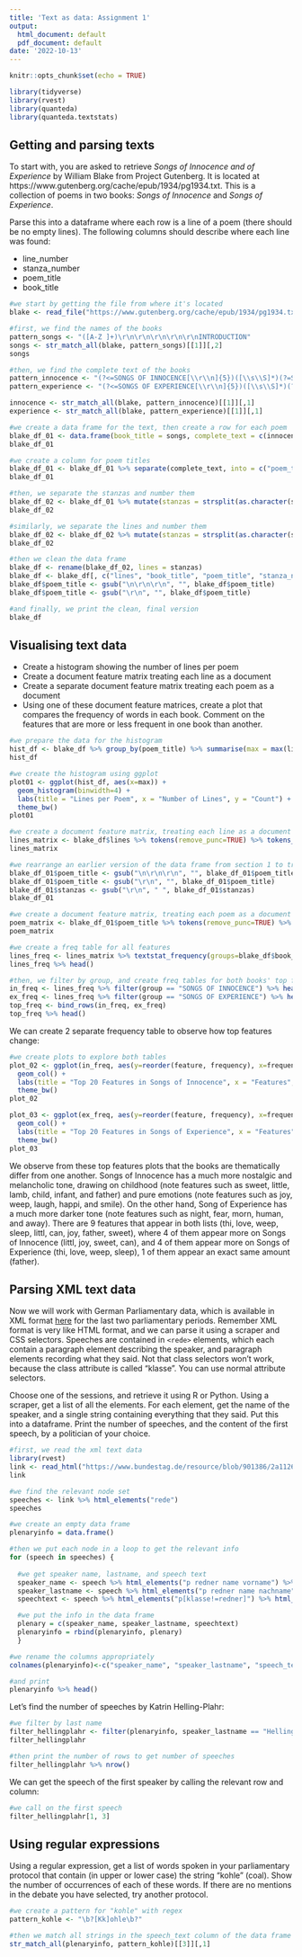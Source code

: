 ```yaml
---
title: 'Text as data: Assignment 1'
output:
  html_document: default
  pdf_document: default
date: '2022-10-13'
---
```


```r
knitr::opts_chunk$set(echo = TRUE)

library(tidyverse)
library(rvest)
library(quanteda)
library(quanteda.textstats)

```

## Getting and parsing texts

To start with, you are asked to retrieve *Songs of Innocence and of Experience* by William Blake from Project Gutenberg. It is located at https://www.gutenberg.org/cache/epub/1934/pg1934.txt. This is a collection of poems in two books: *Songs of Innocence* and *Songs of Experience*.

Parse this into a dataframe where each row is a line of a poem (there should be no empty lines). The following columns should describe where each line was found:

- line_number 
- stanza_number
- poem_title
- book_title

```r
#we start by getting the file from where it's located
blake <- read_file("https://www.gutenberg.org/cache/epub/1934/pg1934.txt")

```

```r
#first, we find the names of the books
pattern_songs <- "([A-Z ]+)\r\n\r\n\r\n\r\n\r\nINTRODUCTION"
songs <- str_match_all(blake, pattern_songs)[[1]][,2]
songs

```
```r
#then, we find the complete text of the books
pattern_innocence <- "(?<=SONGS OF INNOCENCE[\\r\\n]{5})([\\s\\S]*)(?=SONGS OF EXPERIENCE)"
pattern_experience <- "(?<=SONGS OF EXPERIENCE[\\r\\n]{5})([\\s\\S]*)(?=[\\r\\n]{5}+[\\*{3}])"

innocence <- str_match_all(blake, pattern_innocence)[[1]][,1]
experience <- str_match_all(blake, pattern_experience)[[1]][,1]

```

```r
#we create a data frame for the text, then create a row for each poem
blake_df_01 <- data.frame(book_title = songs, complete_text = c(innocence, experience)) %>% mutate(complete_text = strsplit(as.character(complete_text), "\r\n\r\n\r\n\r\n\r\n")) %>% unnest(complete_text)
blake_df_01

#we create a column for poem titles
blake_df_01 <- blake_df_01 %>% separate(complete_text, into = c("poem_title", "stanzas"), sep = "\r\n\r\n\r\n")
blake_df_01

```

```r
#then, we separate the stanzas and number them
blake_df_02 <- blake_df_01 %>% mutate(stanzas = strsplit(as.character(stanzas), "\r\n\r\n"))  %>% unnest(stanzas) %>% group_by(book_title,poem_title) %>% mutate(stanza_number = 1:n())
blake_df_02

```

```r
#similarly, we separate the lines and number them
blake_df_02 <- blake_df_02 %>% mutate(stanzas = strsplit(as.character(stanzas), "\r\n")) %>% unnest(stanzas) %>% group_by(book_title, poem_title) %>% mutate(line_number = 1:n())
blake_df_02

```

```r
#then we clean the data frame
blake_df <- rename(blake_df_02, lines = stanzas)
blake_df <- blake_df[, c("lines", "book_title", "poem_title", "stanza_number", "line_number")]
blake_df$poem_title <- gsub("\n\r\n\r\n", "", blake_df$poem_title)
blake_df$poem_title <- gsub("\r\n", "", blake_df$poem_title)

#and finally, we print the clean, final version
blake_df

```

## Visualising text data

- Create a histogram showing the number of lines per poem
- Create a document feature matrix treating each line as a document
- Create a separate document feature matrix treating each poem as a document
- Using one of these document feature matrices, create a plot that compares the frequency of words in each book. Comment on the features that are more or less frequent in one book than another.

```r
#we prepare the data for the histogram
hist_df <- blake_df %>% group_by(poem_title) %>% summarise(max = max(line_number, na.rm=TRUE))
hist_df

#we create the histogram using ggplot
plot01 <- ggplot(hist_df, aes(x=max)) +
  geom_histogram(binwidth=4) +
  labs(title = "Lines per Poem", x = "Number of Lines", y = "Count") +
  theme_bw()
plot01

```
```r
#we create a document feature matrix, treating each line as a document
lines_matrix <- blake_df$lines %>% tokens(remove_punc=TRUE) %>% tokens_remove(pattern=stopwords("en")) %>% tokens_wordstem("english") %>% dfm()
lines_matrix

```
```r
#we rearrange an earlier version of the data frame from section 1 to treat each poem as a document
blake_df_01$poem_title <- gsub("\n\r\n\r\n", "", blake_df_01$poem_title)
blake_df_01$poem_title <- gsub("\r\n", "", blake_df_01$poem_title)
blake_df_01$stanzas <- gsub("\r\n", " ", blake_df_01$stanzas)
blake_df_01

#we create a document feature matrix, treating each poem as a document
poem_matrix <- blake_df_01$poem_title %>% tokens(remove_punc=TRUE) %>% tokens_remove(pattern=stopwords("en")) %>% tokens_wordstem("english") %>% dfm()
poem_matrix

```
```r
#we create a freq table for all features
lines_freq <- lines_matrix %>% textstat_frequency(groups=blake_df$book_title)
lines_freq %>% head()

#then, we filter by group, and create freq tables for both books' top features
in_freq <- lines_freq %>% filter(group == "SONGS OF INNOCENCE") %>% head(20)
ex_freq <- lines_freq %>% filter(group == "SONGS OF EXPERIENCE") %>% head(20)
top_freq <- bind_rows(in_freq, ex_freq)
top_freq %>% head()
```

We can create 2 separate frequency table to observe how top features change:

```r
#we create plots to explore both tables
plot_02 <- ggplot(in_freq, aes(y=reorder(feature, frequency), x=frequency)) +
  geom_col() +
  labs(title = "Top 20 Features in Songs of Innocence", x = "Features", y = "Count") +
  theme_bw()
plot_02

plot_03 <- ggplot(ex_freq, aes(y=reorder(feature, frequency), x=frequency)) +
  geom_col() +
  labs(title = "Top 20 Features in Songs of Experience", x = "Features", y = "Count") +
  theme_bw()
plot_03

```

We observe from these top features plots that the books are thematically differ from one another. Songs of Innocence has a much more nostalgic and melancholic tone, drawing on childhood (note features such as sweet, little, lamb, child, infant, and father) and pure emotions (note features such as joy, weep, laugh, happi, and smile). On the other hand, Song of Experience has a much more darker tone (note features such as night, fear, morn, human, and away). There are 9 features that appear in both lists (thi, love, weep, sleep, littl, can, joy, father, sweet), where 4 of them appear more on Songs of Innocence (littl, joy, sweet, can), and 4 of them appear more on Songs of Experience (thi, love, weep, sleep), 1 of them appear an exact same amount (father). 


## Parsing XML text data

Now we will work with German Parliamentary data, which is available in XML format [here](https://www.bundestag.de/services/opendata) for the last two parliamentary periods. Remember XML format is very like HTML format, and we can parse it using a scraper and CSS selectors. Speeches are contained in `<rede>` elements, which each contain a paragraph element describing the speaker, and paragraph elements recording what they said. Not that class selectors won't work, because the class attribute is called "klasse". You can use normal attribute selectors.

Choose one of the sessions, and retrieve it using R or Python. Using a scraper, get a list of all the <rede> elements. For each element, get the name of the speaker, and a single string containing everything that they said. Put this into a dataframe. Print the number of speeches, and the content of the first speech, by a politician of your choice.

```r
#first, we read the xml text data
library(rvest)
link <- read_html("https://www.bundestag.de/resource/blob/901386/2a11260627e1e60eb570abdcaf1d4c60/20045-data.xml")
link

```

```r
#we find the relevant node set
speeches <- link %>% html_elements("rede")
speeches

```


```r
#we create an empty data frame
plenaryinfo = data.frame()

#then we put each node in a loop to get the relevant info
for (speech in speeches) {
  
  #we get speaker name, lastname, and speech text
  speaker_name <- speech %>% html_elements("p redner name vorname") %>% html_text2()
  speaker_lastname <- speech %>% html_elements("p redner name nachname") %>% html_text2()
  speechtext <- speech %>% html_elements("p[klasse!=redner]") %>% html_text2() %>% paste(collapse = " ")

  #we put the info in the data frame
  plenary = c(speaker_name, speaker_lastname, speechtext)
  plenaryinfo = rbind(plenaryinfo, plenary)
  }

#we rename the columns appropriately
colnames(plenaryinfo)<-c("speaker_name", "speaker_lastname", "speech_text")

#and print
plenaryinfo %>% head()

```

Let's find the number of speeches by Katrin Helling-Plahr:
```r
#we filter by last name
filter_hellingplahr <- filter(plenaryinfo, speaker_lastname == "Helling-Plahr")
filter_hellingplahr

#then print the number of rows to get number of speeches
filter_hellingplahr %>% nrow()

```

We can get the speech of the first speaker by calling the relevant row and column:
```r
#we call on the first speech
filter_hellingplahr[1, 3]
```

## Using regular expressions

Using a regular expression, get a list of words spoken in your parliamentary protocol that contain (in upper or lower case) the string "kohle" (coal). Show the number of occurrences of each of these words. If there are no mentions in the debate you have selected, try another protocol.

```r
#we create a pattern for "kohle" with regex
pattern_kohle <- "\b?[Kk]ohle\b?"

#then we match all strings in the speech_text column of the data frame
str_match_all(plenaryinfo, pattern_kohle)[[3]][,1] 

```

